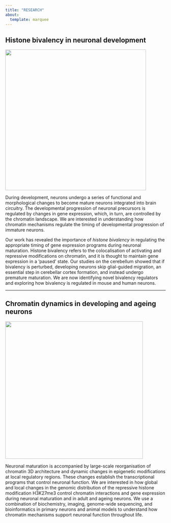```yaml
---
title: "RESEARCH"
about:
  template: marquee
---
```

## Histone bivalency in neuronal development
<img src= "research1.jpg" style="width: 46vw; min-width: 330px;">

During development, neurons undergo a series of functional and morphological changes to become mature neurons integrated into brain circuitry. The developmental progression of neuronal precursors is regulated by changes in gene expression, which, in turn, are controlled by the chromatin landscape. We are interested in understanding how chromatin mechanisms regulate the timing of developmental progression of immature neurons.  

Our work has revealed the importance of <i>histone bivalency</i> in regulating the appropriate timing of gene expression programs during neuronal maturation. Histone bivalency refers to the colocalisation of activating and repressive modifications on chromatin, and it is thought to maintain gene expression in a 'paused' state. Our studies on the cerebellum showed that if bivalency is perturbed, developing neurons skip glial-guided migration, an essential step in cerebellar cortex formation, and instead undergo premature maturation. We are now identifying novel bivalency regulators and exploring how bivalency is regulated in mouse and human neurons.

<hr>
## Chromatin dynamics in developing and ageing neurons
<img src= "research2.jpg" style="width: 45vw; min-width: 330px;">

Neuronal maturation is accompanied by large-scale reorganisation of chromatin 3D architecture and dynamic changes in epigenetic modifications at local regulatory regions. These changes establish the transcriptional programs that control neuronal function. We are interested in how global and local changes in the genomic distribution of the repressive histone modification H3K27me3 control chromatin interactions and gene expression during neuronal maturation and in adult and ageing neurons. We use a combination of biochemistry, imaging, genome-wide sequencing, and bioinformatics in primary neurons and animal models to understand how chromatin mechanisms support neuronal function throughout life.



